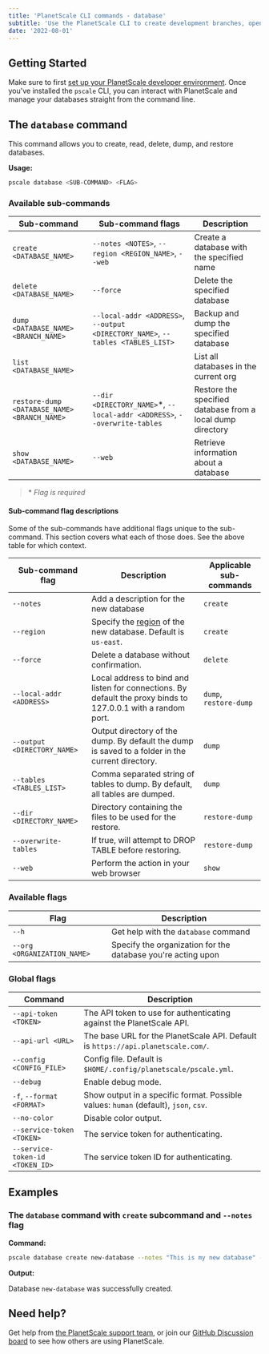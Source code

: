 ```yaml
---
title: 'PlanetScale CLI commands - database'
subtitle: 'Use the PlanetScale CLI to create development branches, open deploy requests, and make non-blocking schema changes directly from your terminal.'
date: '2022-08-01'
---
```


## Getting Started

Make sure to first [set up your PlanetScale developer environment](/docs/concepts/planetscale-environment-setup). Once you've installed the `pscale` CLI, you can interact with PlanetScale and manage your databases straight from the command line.

## The `database` command

This command allows you to create, read, delete, dump, and restore databases.

**Usage:**

```bash
pscale database <SUB-COMMAND> <FLAG>
```

### Available sub-commands

| **Sub-command** | **Sub-command flags** | **Description**        |
| --------------- | --------------------- | ---------------------- |
| `create <DATABASE_NAME>` | `--notes <NOTES>`, `--region <REGION_NAME>`, `--web` | Create a database with the specified name |
| `delete <DATABASE_NAME>` | `--force` | Delete the specified database |
| `dump <DATABASE_NAME> <BRANCH_NAME>` | `--local-addr <ADDRESS>`, `--output <DIRECTORY_NAME>`, `--tables <TABLES_LIST>` | Backup and dump the specified database |
| `list <DATABASE_NAME>` |  | List all databases in the current org |
| `restore-dump <DATABASE_NAME> <BRANCH_NAME>` | `--dir <DIRECTORY_NAME>`*, `--local-addr <ADDRESS>`, `--overwrite-tables` | Restore the specified database from a local dump directory |
| `show <DATABASE_NAME>` | `--web` | Retrieve information about a database |

> \* _Flag is required_

#### Sub-command flag descriptions

Some of the sub-commands have additional flags unique to the sub-command. This section covers what each of those does. See the above table for which context.

| **Sub-command flag** | **Description** | **Applicable sub-commands**
| -------- | -------- | --------------------------------------- |
| `--notes` | Add a description for the new database | `create` |
| `--region` | Specify the [region](/docs/concepts/regions) of the new database. Default is `us-east`. | `create` |
| `--force` | Delete a database without confirmation. | `delete` |
| `--local-addr <ADDRESS>` | Local address to bind and listen for connections. By default the proxy binds to 127.0.0.1 with a random port. | `dump`, `restore-dump` |
| `--output <DIRECTORY_NAME>` | Output directory of the dump. By default the dump is saved to a folder in the current directory. | `dump` |
| `--tables <TABLES_LIST>` | Comma separated string of tables to dump. By default, all tables are dumped.| `dump` |
| `--dir <DIRECTORY_NAME>` | Directory containing the files to be used for the restore. | `restore-dump` |
| `--overwrite-tables` | If true, will attempt to DROP TABLE before restoring. | `restore-dump` |
| `--web` | Perform the action in your web browser | `show` |

### Available flags

| **Flag** | **Description**        |
| -------- | --------------------------------------- |
| `--h` | Get help with the `database` command |
| `--org <ORGANIZATION_NAME>` | Specify the organization for the database you're acting upon |

### Global flags

| **Command** | **Description**        |
| -------- | --------------------------------------- |
| `--api-token <TOKEN>` | The API token to use for authenticating against the PlanetScale API. |
| `--api-url <URL>` | The base URL for the PlanetScale API. Default is `https://api.planetscale.com/`. |
| `--config <CONFIG_FILE>` | Config file. Default is `$HOME/.config/planetscale/pscale.yml`. |
| `--debug` | Enable debug mode. |
| `-f`, `--format <FORMAT>` | Show output in a specific format. Possible values: `human` (default), `json`, `csv`. |
| `--no-color` | Disable color output. |
| `--service-token <TOKEN>` | The service token for authenticating. |
| `--service-token-id <TOKEN_ID>` | The service token ID for authenticating. |

## Examples

### The `database` command with `create` subcommand and `--notes` flag

**Command:**

```bash
pscale database create new-database --notes "This is my new database" --region <REGION_NAME>
```

**Output:**

Database `new-database` was successfully created.

## Need help?

Get help from [the PlanetScale support team](https://support.planetscale.com), or join our [GitHub Discussion board](https://github.com/planetscale/discussion/discussions) to see how others are using PlanetScale.
